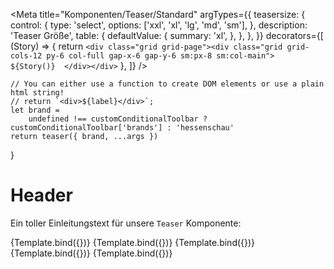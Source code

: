 

<Meta
    title="Komponenten/Teaser/Standard"
    argTypes={{
        teasersize: {
            control: {
                type: 'select',
                options: ['xxl', 'xl', 'lg', 'md', 'sm'],
            },
            description: 'Teaser Größe',
            table: {
                defaultValue: {
                    summary: 'xl',
                },
            },
        },
    }}
    decorators={[
        (Story) => {
            return `<div class="grid grid-page"><div class="grid grid-cols-12 py-6 col-full gap-x-6 gap-y-6 sm:px-8 sm:col-main">  
                ${Story()} 
                </div></div>`
        },
    ]}
/>

    // You can either use a function to create DOM elements or use a plain html string!
    // return `<div>${label}</div>`;
    let brand =
        undefined !== customConditionalToolbar ? customConditionalToolbar['brands'] : 'hessenschau'
    return teaser({ brand, ...args })
}

# Header

Ein toller Einleitungstext für unsere `Teaser` Komponente:

<Preview withToolbar>
    <Story name="Standard Hero" args={xxl_teaser}>
        {Template.bind({})}
    </Story>
    <Story name="Standard XL" args={xl_teaser}>
        {Template.bind({})}
    </Story>
    <Story name="Standard LG" args={lg_teaser}>
        {Template.bind({})}
    </Story>
    <Story name="Standard MD" args={md_teaser}>
        {Template.bind({})}
    </Story>
    <Story name="Standard SM" args={sm_teaser}>
        {Template.bind({})}
    </Story>
</Preview>
